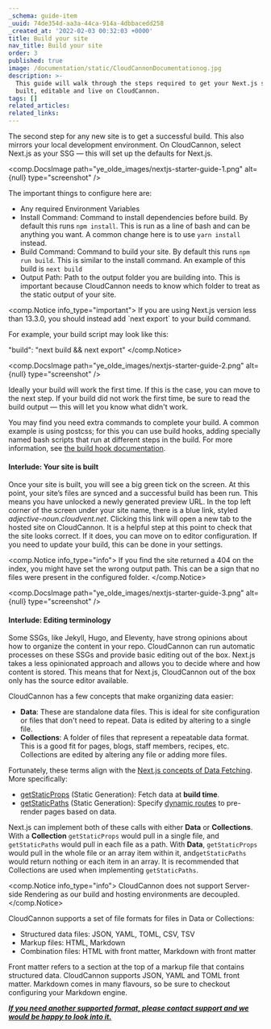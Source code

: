 ```yaml
---
_schema: guide-item
_uuid: 74de354d-aa3a-44ca-914a-4dbbacedd258
_created_at: '2022-02-03 00:32:03 +0000'
title: Build your site
nav_title: Build your site
order: 3
published: true
image: /documentation/static/CloudCannonDocumentationog.jpg
description: >-
  This guide will walk through the steps required to get your Next.js site
  built, editable and live on CloudCannon.
tags: []
related_articles:
related_links:
---
```

The second step for any new site is to get a successful build. This also mirrors your local development environment. On CloudCannon, select Next.js as your SSG — this will set up the defaults for Next.js.

<comp.DocsImage path="ye_olde_images/nextjs-starter-guide-1.png" alt={null} type="screenshot" />

The important things to configure here are:

* Any required Environment Variables
* Install Command: Command to install dependencies before build. By default this runs `npm install`. This is run as a line of bash and can be anything you want. A common change here is to use `yarn install` instead.
* Build Command: Command to build your site. By default this runs `npm run build`. This is similar to the install command. An example of this build is `next build`
* Output Path: Path to the output folder you are building into. This is important because CloudCannon needs to know which folder to treat as the static output of your site.

<comp.Notice info_type="important">
  If you are using Next.js version less than 13.3.0, you should instead add \`next export\` to your build command.

  For example, your build script may look like this:

  "build": "next build && next export"
</comp.Notice>

<comp.DocsImage path="ye_olde_images/nextjs-starter-guide-2.png" alt={null} type="screenshot" />

Ideally your build will work the first time. If this is the case, you can move to the next step. If your build did not work the first time, be sure to read the build output — this will let you know what didn't work.

You may find you need extra commands to complete your build. A common example is using postcss; for this you can use build hooks, adding specially named bash scripts that run at different steps in the build. For more information, see [the build hook documentation](/documentation/articles/extending-your-build-process-with-hooks/).

#### Interlude: Your site is built

Once your site is built, you will see a big green tick on the screen. At this point, your site’s files are synced and a successful build has been run. This means you have unlocked a newly generated preview URL. In the top left corner of the screen under your site name, there is a blue link, styled *adjective-noun.cloudvent.net*. Clicking this link will open a new tab to the hosted site on CloudCannon. It is a helpful step at this point to check that the site looks correct. If it does, you can move on to editor configuration. If you need to update your build, this can be done in your settings.

<comp.Notice info_type="info">
  If you find the site returned a 404 on the index, you might have set the wrong output path. This can be a sign that no files were present in the configured folder.
</comp.Notice>

<comp.DocsImage path="ye_olde_images/nextjs-starter-guide-3.png" alt={null} type="screenshot" />

#### Interlude: Editing terminology

Some SSGs, like Jekyll, Hugo, and Eleventy, have strong opinions about how to organize the content in your repo. CloudCannon can run automatic processes on these SSGs and provide basic editing out of the box. Next.js takes a less opinionated approach and allows you to decide where and how content is stored. This means that for Next.js, CloudCannon out of the box only has the source editor available.

CloudCannon has a few concepts that make organizing data easier:

* **Data**\: These are standalone data files. This is ideal for site configuration or files that don't need to repeat. Data is edited by altering to a single file.
* **Collections**\: A folder of files that represent a repeatable data format. This is a good fit for pages, blogs, staff members, recipes, etc. Collections are edited by altering any file or adding more files.

Fortunately, these terms align with the [Next.js concepts of Data Fetching](https://nextjs.org/docs/basic-features/data-fetching). More specifically:

* [getStaticProps](https://nextjs.org/docs/basic-features/data-fetching#getstaticprops-static-generation) (Static Generation): Fetch data at **build time**.
* [getStaticPaths](https://nextjs.org/docs/basic-features/data-fetching#getstaticpaths-static-generation) (Static Generation): Specify [dynamic routes](https://nextjs.org/docs/routing/dynamic-routes) to pre-render pages based on data.

Next.js can implement both of these calls with either **Data** or **Collections**. With a **Collection** `getStaticProps` would pull in a single file, and `getStaticPaths` would pull in each file as a path. With **Data**, `getStaticProps` would pull in the whole file or an array item within it, and`getStaticPaths` would return nothing or each item in an array. It is recommended that Collections are used when implementing `getStaticPaths`.

<comp.Notice info_type="info">
  CloudCannon does not support Server-side Rendering as our build and hosting environments are decoupled.
</comp.Notice>

CloudCannon supports a set of file formats for files in Data or Collections:

* Structured data files: JSON, YAML, TOML, CSV, TSV
* Markup files: HTML, Markdown
* Combination files: HTML with front matter, Markdown with front matter

Front matter refers to a section at the top of a markup file that contains structured data. CloudCannon supports JSON, YAML and TOML front matter. Markdown comes in many flavours, so be sure to checkout configuring your Markdown engine.

*<u><strong>If you need another supported format, please contact support and we would be happy to look into it.</strong></u>*